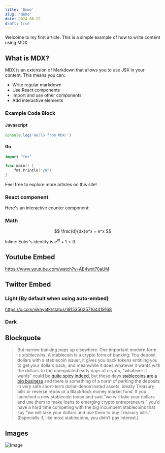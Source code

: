 ```yaml
---
title: 'Demo'
slug: 'demo'
date: 2024-06-22
draft: true
---
```



Welcome to my first article. This is a simple example of how to write content using MDX.

## What is MDX?

MDX is an extension of Markdown that allows you to use JSX in your content. This means you can:

- Write regular markdown
- Use React components
- Import and use other components
- Add interactive elements

### Example Code Block

#### Javascript

```javascript
console.log('Hello from MDX!')
```

#### Go

```go
import "fmt"

func main() {
    fmt.Println("yo")
}
```

Feel free to explore more articles on this site!

### React component

Here's an interactive counter component:

<Counter client:load />

### Math

$$
\frac{d}{dx}e^x = e^x
$$

Inline: Euler's identity is $e^{i\pi} + 1 = 0$.

## Youtube Embed

https://www.youtube.com/watch?v=AE4wxt70aUM

## Twitter Embed

### Light (By default when using auto-embed)

https://x.com/vikhyatk/status/1915356257164419168

### Dark

<Tweet theme="dark" id="https://x.com/vikhyatk/status/1915356257164419168" />

## Blockquote

> But narrow banking pops up elsewhere. One important modern form is *stablecoins*. A stablecoin is a crypto form of banking: You deposit dollars with a stablecoin issuer, it gives you back tokens entitling you to get your dollars back, and meanwhile it does whatever it wants with the dollars. In the unregulated early days of crypto, “whatever it wants” could be [quite spicy indeed](https://www.bloomberg.com/opinion/articles/2019-04-26/things-got-weird-for-stablecoin-tether), but these days [stablecoins are a big business](https://www.bloomberg.com/opinion/newsletters/2025-04-02/stablecoins-are-growing-up?srnd=undefined) and there is something of a norm of parking the deposits in very safe short-term dollar-denominated assets, ideally Treasury bills or reverse repos or a BlackRock money market fund. If you launched a new stablecoin today and said “we will take your dollars and use them to make loans to emerging crypto entrepreneurs,” you’d have a hard time competing with the big incumbent stablecoins that say “we will take your dollars and use them to buy Treasury bills.” (Especially if, like most stablecoins, you didn’t pay interest.)

## Images

![Image](../../images/nvim_scratch.png)
